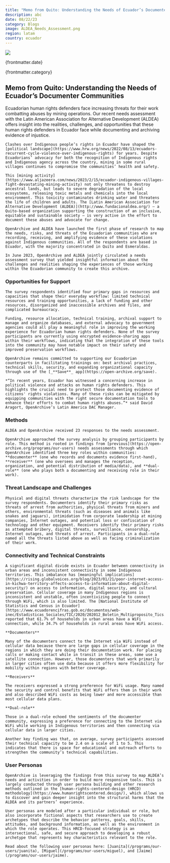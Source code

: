 ```yaml
---
title: "Memo from Quito: Understanding the Needs of Ecuador’s Documenter Communities"
description: abc
date: 08/22/23
category: Blogs
image: ALDEA_Needs_Assessment.png
region: latam
country: ecuador
---
```



<ArticleHeaderSection>

![](SudaneseSurvey/1.png)

{frontmatter.date}

{frontmatter.category}

## Memo from Quito: Understanding the Needs of Ecuador’s Documenter Communities

Ecuadorian human rights defenders face increasing threats for their work combatting abuses by mining operations. Our recent needs assessment with the Latin American Association for Alternative Development (ALDEA) offers insight into the realities, challenges, and opportunities that these human rights defenders in Ecuador face while documenting and archiving evidence of injustice.

</ArticleHeaderSection>
<ContentSection>

    Clashes over Indigenous people’s rights in Ecuador have shaped the [political landscape](https://www.hrw.org/news/2022/08/13/ecuadors-recurrent-cycle-violence-over-indigenous-rights) for years. Despite Ecuadorians’ advocacy for both the recognition of Indigenous rights and Indigenous agency across the country, mining in some rural villages continues to compromise the communities’ health and safety. 

    This [mining activity](https://www.aljazeera.com/news/2023/2/15/ecuador-indigenous-villages-fight-devastating-mining-activity) not only threatens to destroy ancestral lands, but leads to severe degradation of the local ecosystems, releasing toxic metals and chemicals into the local environment. This toxicity contaminates drinking water and threatens the life of children and adults. The [Latin American Association for Alternative Development (ALDEA)](http://www.fundacionaldea.org/) – a Quito-based organization supporting the construction of an inclusive, equitable and sustainable society – is very active in the effort to document these abuses and advocate for change.  

    OpenArchive and ALDEA have launched the first phase of research to map the needs, risks, and threats of the Ecuadorian communities who are recording, receiving, and amplifying evidence of these violations against Indigenous communities. All of the respondents are based in Ecuador, with the majority concentrated in Quito and Esmeraldas.  
    
    In June 2023, OpenArchive and ALDEA jointly circulated a needs assessment survey that yielded insightful information about the challenges and realities shaping the experiences of those working within the Ecuadorian community to create this archive.

### Opportunities for Support

    The survey respondents identified four primary gaps in resources and capacities that shape their everyday workflow: limited technical resources and training opportunities, a lack of funding and other resources, disorganized and inaccessible archives and files, and complicated bureaucracy. 

    Funding, resource allocation, technical training, archival support to manage and organize databases, and external advocacy to government agencies could all play a meaningful role in improving the working experience for Ecuadorian human rights defenders. None of the survey participants are currently using encrypted evidence-sharing apps within their workflows, indicating that the integration of these tools into the community may have notable impact on their safety and improved preservation workflows. 
    
    OpenArchive remains committed to supporting our Ecuadorian counterparts in facilitating trainings on: best archival practices, technical skills, security, and expanding organizational capacity through use of the [_**Save**_ app](https://open-archive.org/save). 

    *“In recent years, Ecuador has witnessed a concerning increase in political violence and attacks on human rights defenders. This highlights the crucial need to protect those documenting evidence of citizens' rights violations. Many of these risks can be mitigated by equipping communities with the right secure documentation tools to enhance their efforts to combat human rights abuses.”* said David Aragort, OpenArchive’s Latin America DAC Manager.

### Methods

    ALDEA and OpenArchive received 23 responses to the needs assessment. 

    OpenArchive approached the survey analysis by grouping participants by role. This method is rooted in findings from [previous](https://open-archive.org/programs/our-users) needs assessments through which OpenArchive identified three key roles within communities: **documenter** (one who records and documents evidence first-hand), **receiver** (one who oversees and manages the reception, organization, and potential distribution of media/data), and **dual-role** (one who plays both a documenting and receiving role in their work). 

### Threat Landscape and Challenges

    Physical and digital threats characterize the risk landscape for the survey respondents. Documenters identify their primary risks as threats of arrest from authorities, physical threats from miners and others, environmental threats (such as diseases and animals like snakes and jaguars), intimidation from corporate leadership at mining companies, Internet outages, and potential loss or confiscation of technology and other equipment. Receivers identify their primary risks as attempted bribery, digital threats, surveillance, censorship, Internet outages, and threats of arrest. Participants in a dual-role named all the threats listed above as well as facing criminalization of their work. 

### Connectivity and Technical Constraints

    A significant digital divide exists in Ecuador between connectivity in urban areas and inconsistent connectivity in some Indigenous territories. This imbalance has [meaningful implications](https://rising.globalvoices.org/blog/2023/01/21/poor-internet-access-in-kichwa-territory-affects-access-to-information-about-digital-security/) on access to information, digital security, and cultural preservation. Cellular coverage in many Indigenous regions is inconsistent and unstable, often incentivizing people to connect through WiFi, which is also limited. The [National Institute of Statistics and Census in Ecuador](https://www.ecuadorencifras.gob.ec/documentos/web-inec/Estadisticas_Sociales/TIC/2020/202012_Boletin_Multiproposito_Tics.pdf) reported that 61.7% of households in urban areas have a WiFi connection, while 34.7% of households in rural areas have WiFi access. 

    **Documenters**

    Many of the documenters connect to the Internet via WiFi instead of cellular data because there are large gaps in cellular coverage in the regions in which they are doing their documentation work. For placing calls or making contact while in transit in these areas, some use a satellite connection. However, those documenters that work primarily in larger cities often use data because it offers more flexibility for mobility within regions with better coverage.  

    **Receivers**

    The receivers expressed a strong preference for WiFi usage. Many named the security and control benefits that WiFi offers them in their work and also described WiFi costs as being lower and more accessible than most cellular data plans. 

    **Dual-role**

    Those in a dual-role echoed the sentiments of the documenter community, expressing a preference for connecting to the Internet via WiFi while working in Indigenous territories and then connecting via cellular data in larger cities. 

    Another key finding was that, on average, survey participants assessed their technical capacity to be 2.4 on a scale of 1 to 5. This indicates that there is space for educational and outreach efforts to strengthen the community’s technical capabilities.

### User Personas

    OpenArchive is leveraging the findings from this survey to map ALDEA’s needs and activities in order to build more responsive tools. This is largely conducted through user persona building and other research methods outlined in the [human-rights-centered-design (HRCD) methodology](https://www.humanrightscentered.design/), which allows us to discover and gain deeper insight into the structural harms that the ALDEA and its partners’ experience.

    User personas are modeled after a particular individual or role, but also incorporate fictional aspects that researchers use to create archetypes that describe the behavior patterns, goals, skills, attitudes, and background information, as well as the environment in which the role operates. This HRCD-focused strategy is an intersectional, safe, and secure approach to developing a robust archetype that represents key characteristics relevant to the role.

    Read about the following user personas here: [Juanita](/programs/our-users/juanita), [Miguel](/programs/our-users/miguel), and [Jaime](/programs/our-users/jaime).  

</ContentSection>
